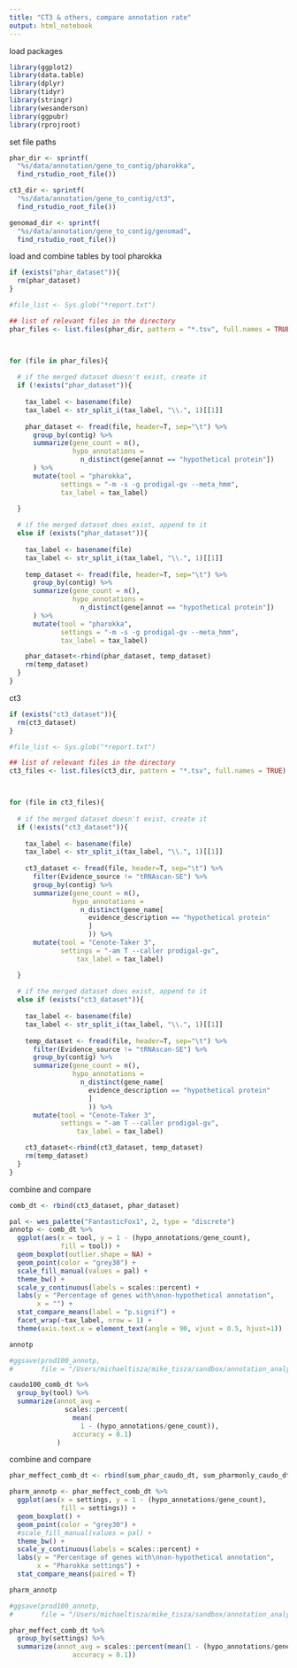 ```yaml
---
title: "CT3 & others, compare annotation rate"
output: html_notebook
---
```


load packages
```r
library(ggplot2)
library(data.table)
library(dplyr)
library(tidyr)
library(stringr)
library(wesanderson)
library(ggpubr)
library(rprojroot)
```

set file paths
```r
phar_dir <- sprintf(
  "%s/data/annotation/gene_to_contig/pharokka",
  find_rstudio_root_file())

ct3_dir <- sprintf(
  "%s/data/annotation/gene_to_contig/ct3",
  find_rstudio_root_file())

genomad_dir <- sprintf(
  "%s/data/annotation/gene_to_contig/genomad",
  find_rstudio_root_file())
```

load and combine tables by tool
pharokka
```r
if (exists("phar_dataset")){
  rm(phar_dataset)
}

#file_list <- Sys.glob("*report.txt")

## list of relevant files in the directory
phar_files <- list.files(phar_dir, pattern = "*.tsv", full.names = TRUE)



for (file in phar_files){
      
  # if the merged dataset doesn't exist, create it
  if (!exists("phar_dataset")){
    
    tax_label <- basename(file)
    tax_label <- str_split_i(tax_label, "\\.", 1)[[1]]
    
    phar_dataset <- fread(file, header=T, sep="\t") %>%
      group_by(contig) %>%
      summarize(gene_count = n(),
                hypo_annotations = 
                  n_distinct(gene[annot == "hypothetical protein"])
      ) %>%
      mutate(tool = "pharokka",
             settings = "-m -s -g prodigal-gv --meta_hmm",
             tax_label = tax_label)

  }
  
  # if the merged dataset does exist, append to it
  else if (exists("phar_dataset")){
    
    tax_label <- basename(file)
    tax_label <- str_split_i(tax_label, "\\.", 1)[[1]]
    
    temp_dataset <- fread(file, header=T, sep="\t") %>%
      group_by(contig) %>%
      summarize(gene_count = n(),
                hypo_annotations = 
                  n_distinct(gene[annot == "hypothetical protein"])
      ) %>%
      mutate(tool = "pharokka",
             settings = "-m -s -g prodigal-gv --meta_hmm",
             tax_label = tax_label)

    phar_dataset<-rbind(phar_dataset, temp_dataset)
    rm(temp_dataset)
  }
}

```


ct3
```r
if (exists("ct3_dataset")){
  rm(ct3_dataset)
}

#file_list <- Sys.glob("*report.txt")

## list of relevant files in the directory
ct3_files <- list.files(ct3_dir, pattern = "*.tsv", full.names = TRUE)



for (file in ct3_files){
      
  # if the merged dataset doesn't exist, create it
  if (!exists("ct3_dataset")){
    
    tax_label <- basename(file)
    tax_label <- str_split_i(tax_label, "\\.", 1)[[1]]
    
    ct3_dataset <- fread(file, header=T, sep="\t") %>%
      filter(Evidence_source != "tRNAscan-SE") %>%
      group_by(contig) %>%
      summarize(gene_count = n(),
                hypo_annotations = 
                  n_distinct(gene_name[
                    evidence_description == "hypothetical protein"
                    ]
                    )) %>%
      mutate(tool = "Cenote-Taker 3",
             settings = "-am T --caller prodigal-gv",
                 tax_label = tax_label)

  }
  
  # if the merged dataset does exist, append to it
  else if (exists("ct3_dataset")){
    
    tax_label <- basename(file)
    tax_label <- str_split_i(tax_label, "\\.", 1)[[1]]
    
    temp_dataset <- fread(file, header=T, sep="\t") %>%
      filter(Evidence_source != "tRNAscan-SE") %>%
      group_by(contig) %>%
      summarize(gene_count = n(),
                hypo_annotations = 
                  n_distinct(gene_name[
                    evidence_description == "hypothetical protein"
                    ]
                    )) %>%
      mutate(tool = "Cenote-Taker 3",
             settings = "-am T --caller prodigal-gv",
                 tax_label = tax_label)

    ct3_dataset<-rbind(ct3_dataset, temp_dataset)
    rm(temp_dataset)
  }
}

```



combine and compare
```r
comb_dt <- rbind(ct3_dataset, phar_dataset)
```


```r

pal <- wes_palette("FantasticFox1", 2, type = "discrete")
annotp <- comb_dt %>%
  ggplot(aes(x = tool, y = 1 - (hypo_annotations/gene_count),
             fill = tool)) +
  geom_boxplot(outlier.shape = NA) + 
  geom_point(color = "grey30") +
  scale_fill_manual(values = pal) + 
  theme_bw() +
  scale_y_continuous(labels = scales::percent) +
  labs(y = "Percentage of genes with\nnon-hypothetical annotation",
       x = "") +
  stat_compare_means(label = "p.signif") +
  facet_wrap(~tax_label, nrow = 1) +
  theme(axis.text.x = element_text(angle = 90, vjust = 0.5, hjust=1))

annotp

#ggsave(prod100_annotp,
#       file = "/Users/michaeltisza/mike_tisza/sandbox/annotation_analyses1/annot#_rate_2tools_prod100.pdf")
```

```r
caudo100_comb_dt %>%
  group_by(tool) %>%
  summarize(annot_avg = 
              scales::percent(
                mean(
                  1 - (hypo_annotations/gene_count)),
                accuracy = 0.1)
            )
```


combine and compare
```r
phar_meffect_comb_dt <- rbind(sum_phar_caudo_dt, sum_pharmonly_caudo_dt)
```


```r
pharm_annotp <- phar_meffect_comb_dt %>%
  ggplot(aes(x = settings, y = 1 - (hypo_annotations/gene_count),
             fill = settings)) +
  geom_boxplot() + 
  geom_point(color = "grey30") +
  #scale_fill_manual(values = pal) + 
  theme_bw() +
  scale_y_continuous(labels = scales::percent) +
  labs(y = "Percentage of genes with\nnon-hypothetical annotation",
       x = "Pharokka settings") +
  stat_compare_means(paired = T)

pharm_annotp

#ggsave(prod100_annotp,
#       file = "/Users/michaeltisza/mike_tisza/sandbox/annotation_analyses1/annot#_rate_2tools_prod100.pdf")
```

```r
phar_meffect_comb_dt %>%
  group_by(settings) %>%
  summarize(annot_avg = scales::percent(mean(1 - (hypo_annotations/gene_count)),
                accuracy = 0.1))
```









